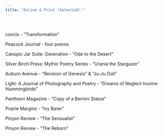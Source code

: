 ```yaml
---
title: "Online & Print (Selected):"
---
```

<BR CLEAR= "left">

concis -  “Transformation” 

Peacock Journal - four poems 

Canopic Jar Suite: Generation - “Ode to the Desert”

Silver Birch Press: Mythic Poetry Series - “Urania the Stargazer”

Auburn Avenue - “Revision of Genesis” & “Ju-Ju Doll”

Light: A Journal of Photography and Poetry - “Dreams of Neglect Involve Hummingbirds”

Pantheon Magazine -  "Copy of a Bernini Statue"

Prairie Margins - “Ivy Barer”

Pinyon Review - “The Sensualist”

Pinyon Review - “The Reborn”

</BR>